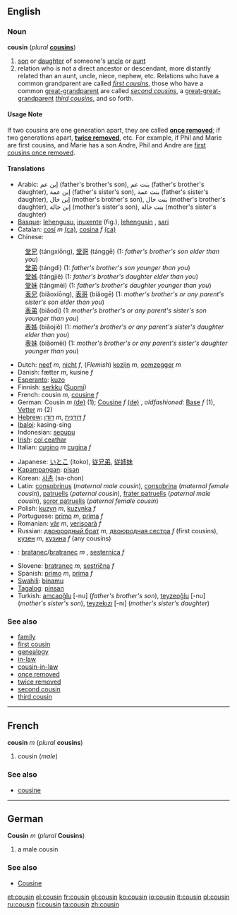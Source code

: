 ==English==
===Noun===
'''cousin''' (''plural'' '''[[cousins]]''')

# [[son]] or [[daughter]] of someone's [[uncle]] or [[aunt]]
# relation who is not a direct ancestor or descendant, more distantly related than an aunt, uncle, niece, nephew, etc.  Relations who have a common grandparent are called ''[[first cousin]]s'', those who have a common [[great-grandparent]] are called ''[[second cousin]]s'', a [[great-great-grandparent]] ''[[third cousin]]s'', and so forth.

====Usage Note====
If two cousins are one generation apart, they are called '''[[once removed]]'''; if two generations apart, '''[[twice removed]]''', etc.  For example, if Phil and Marie are first cousins, and Marie has a son Andre, Phil and Andre are [[first cousins once removed]].

====Translations====
{{top}}
*Arabic: إبن عم (father's brother's son), بنت عم (father's brother's daughter), إبن عمة (father's sister's son), بنت عمة (father's sister's daughter), إبن خال (mother's brother's son), بنت خال (mother's brother's daughter), إبن خالة (mother's sister's son), بنت خالة (mother's sister's daughter)
*[[Basque]]: [[lehengusu]], [[inuxente]] (fig.), [[lehengusin]] , [[sari]]
*Catalan: [[cosí]] ''m'' [[:ca:cosí|(ca)]], [[cosina]] ''f'' [[:ca:cosina|(ca)]]
*Chinese:
:[[堂兄]] (tángxiōng), [[堂哥]] (tánggē) (1: ''father's brother's son elder than you'')
:[[堂弟]] (tángdì) (1: ''father's brother's son younger than you'')
:[[堂姊]] (tángjiě) (1: ''father's brother's daughter elder than you'')
:[[堂妹]] (tángmèi) (1: ''father's brother's daughter younger than you'')
:[[表兄]] (biǎoxiōng), [[表哥]] (biǎogē) (1: ''mother's brother's or any parent's sister's son elder than you'')
:[[表弟]] (biǎodì) (1: ''mother's brother's or any parent's sister's son younger than you'')
:[[表姊]] (biǎojiě) (1: ''mother's brother's or any parent's sister's daughter elder than you'')
:[[表妹]] (biǎomèi) (1: ''mother's brother's or any parent's sister's daughter younger than you'')
*Dutch: [[neef]] ''m'', [[nicht]] ''f'', (''Flemish'') [[kozijn]] ''m'', [[oomzegger]] ''m''
*Danish: fætter ''m'', kusine ''f''
*[[Esperanto]]: [[kuzo]]
*Finnish: [[serkku]] ([[:fi:serkku|Suomi]])
*French: cousin ''m'', [[cousine]] ''f''
*German: Cousin ''m'' [[:de:Cousin|(de)]] (1); [[Cousine]] ''f'' [[:de:Cousine|(de)]] , ''oldfashioned'': [[:de:Base|Base]] ''f'' (1), [[Vetter]] ''m'' (2)
*[[Hebrew]]: [[דּוֹדָן]] ''m'', [[דּוֹדָנִית]] ''f''
*[[Ibaloi]]: kasing-sing
*Indonesian: [[sepupu]] 
*[[Irish]]: [[col ceathar]]
*Italian: [[cugino]] ''m'' [[cugina]] ''f''
{{mid}}
*Japanese: [[いとこ]] (itoko), [[従兄弟]], [[従姉妹]]
*[[Kapampangan]]: [[pisan]]
*Korean: [[사촌]] (sa-chon)
*Latin: [[consobrinus]] (''maternal male cousin''), [[consobrina]] (''maternal female cousin''), [[patruelis]] (''paternal cousin''), [[frater patruelis]] (''paternal male cousin''), [[soror patruelis]] (''paternal female cousin'')
*Polish: [[kuzyn]] ''m'', [[kuzynka]] ''f''
*Portuguese: [[primo]] ''m'', [[prima]] ''f'' 
*Romanian: [[văr]] ''m'', [[verişoară]] ''f''
*Russian:  [[двоюродный брат]] ''m'', [[двоюродная сестра]] ''f'' (first cousins), [[кузен]] ''m'', [[кузина]] ''f'' (any cousins)
*{{sk}}: [[bratanec#Slovak|bratanec]]/[[bratranec#Slovak|bratranec]] ''m'' , [[sesternica#Slovak|sesternica]] ''f''
*Slovene: [[bratranec]] ''m'', [[sestrična]] ''f''
*Spanish: [[primo]] ''m'', [[prima]] ''f'' 
*[[Swahili]]: [[binamu]]
*[[Tagalog]]: [[pinsan]]
*Turkish: [[amcaoğlu]] [-nu] (''father's brother's son''), [[teyzeoğlu]] [-nu] (''mother's sister's son''), [[teyzekızı]] [-nı] (''mother's sister's daughter'')
{{bottom}}

===See also===
*[[family]]
*[[first cousin]]
*[[genealogy]]
*[[in-law]]
*[[cousin-in-law]]
*[[once removed]]
*[[twice removed]]
*[[second cousin]]
*[[third cousin]]

----
==French==
'''cousin''' ''m'' (''plural'' '''cousins''')

#cousin (''male'')

===See also===
*[[cousine#French|cousine]]

----
==German==
'''Cousin''' ''m'' (''plural'' '''Cousins''')

# a male cousin

===See also===
*[[Cousine#German|Cousine]]

[[et:cousin]]
[[el:cousin]]
[[fr:cousin]]
[[gl:cousin]]
[[ko:cousin]]
[[io:cousin]]
[[it:cousin]]
[[pl:cousin]]
[[ru:cousin]]
[[fi:cousin]]
[[ta:cousin]]
[[zh:cousin]]